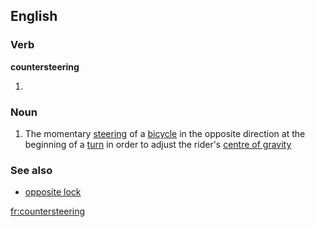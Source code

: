 ==English==

===Verb===
'''countersteering'''

# {{present participle of|[[countersteer]]}}

===Noun===
{{wikipedia}}
{{en-noun|-}}

# The momentary [[steering]] of a [[bicycle]] in the opposite direction at the beginning of a [[turn]] in order to adjust the rider's [[centre of gravity]]

===See also===
*[[opposite lock]]

[[fr:countersteering]]